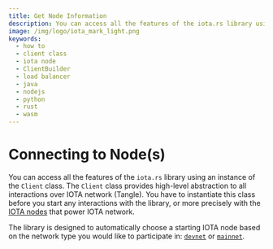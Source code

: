 ```yaml
---
title: Get Node Information
description: You can access all the features of the iota.rs library using an instance of the Client class. The Client class provides high-level abstraction to all interactions over IOTA network (Tangle).
image: /img/logo/iota_mark_light.png
keywords:
  - how to
  - client class
  - iota node
  - ClientBuilder
  - load balancer
  - java
  - nodejs
  - python
  - rust
  - wasm
---
```



# Connecting to Node(s)

You can access all the features of the `iota.rs` library using an instance of the `Client` class. The `Client` class
provides high-level abstraction to all interactions over IOTA network (Tangle). You have to instantiate this class
before you start any interactions with the library, or more precisely with the
[IOTA nodes](https://wiki.iota.org/introduction/explanations/node_software) that power IOTA network.

The library is designed to automatically choose a starting IOTA node based on the network type you would like to
participate in: [`devnet`](https://wiki.iota.org/introduction/reference/networks/devnet) or
[`mainnet`](https://wiki.iota.org/introduction/reference/networks/mainnet).

<WarningPasswordStorage />

<Tabs groupId='language'>
  <TabItem value='java' label='Java'>
    <JavaGetInfo />
  </TabItem>
  <TabItem value='nodejs' label='Nodejs'>
    <NodejsGetInfo />
  </TabItem>
  <TabItem value='python' label='Python'>
    <PythonGetInfo />
  </TabItem>
  <TabItem value='rust' label='Rust'>
    <RustGetInfo />
  </TabItem>
  <TabItem value='wasm' label='Wasm'>
    <WasmGetInfo />
  </TabItem>
</Tabs>
